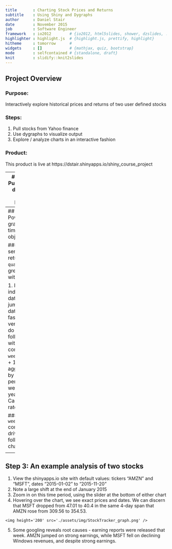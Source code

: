 ```yaml
---
title       : Charting Stock Prices and Returns
subtitle    : Using Shiny and Dygraphs
author      : Daniel Stair
date        : November 2015
job         : Software Engineer
framework   : io2012        # {io2012, html5slides, shower, dzslides, ...}
highlighter : highlight.js  # {highlight.js, prettify, highlight}
hitheme     : tomorrow      # 
widgets     : []            # {mathjax, quiz, bootstrap}
mode        : selfcontained # {standalone, draft}
knit        : slidify::knit2slides
---
```

## Project Overview

### Purpose:
Interactively explore historical prices and returns of two user defined stocks

### Steps:
1. Pull stocks from Yahoo finance
2. Use dygraphs to visualize output
3. Explore / analyze charts in an interactive fashion

### Product:
This product is live at https://dstair.shinyapps.io/shiny_course_project

---
## Step 1: Pulling stock data from Yahoo! Finance

The library <code> quantmod </code> is used to pull stock data from Yahoo! Finance. A basic pull is as follows:

```r
library(quantmod)
getSymbols(c('MSFT'),src='yahoo')
```

</br>
The above pull returns the following time series (xts) object:

```r
head(MSFT[1:5,1:4])
```

---
## Step 2: Powerful graphing of time series objects

### The time series object returned by <code>quantmod</code> is great to work with

1. It's indexed by date, so jumping to a date range is fast
2. It's very easy to do the following with 1 command, <code>weeklyReturn</code>:
    + 1-line aggregation by time period (i.e., week, month, year)
    + Calculate rate of return

##### The <code>weeklyReturn</code> commmand drives the following chart:
    
<div style='text-align: center;'>
    <img height='250' src='./assets/img/StockTracker_returns.png' />
</div>

---
## Step 3: An example analysis of two stocks

1. View the shinyapps.io site with default values: tickers "AMZN" and "MSFT", dates "2015-01-02" to "2015-11-20"
2. Note a large shift at the end of January 2015
3. Zoom in on this time period, using the slider at the bottom of either chart
4. Hovering over the chart, we see exact prices and dates. We can discern that MSFT dropped from 47.01 to 40.4 in the same 4-day span that AMZN rose from 309.56 to 354.53.

<div style='text-align: left;'>
    <img height='200' src='./assets/img/StockTracker_graph.png' />
</div>

5. Some googling reveals root causes - earning reports were released that week. AMZN jumped on strong earnings, while MSFT fell on declining Windows revenues, and despite strong earnings.
